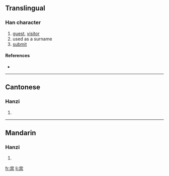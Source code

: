 {{also|賓}}
==Translingual==

===Han character===
{{Han char|rn=40|rad=宀|as=07|sn=10|four=|canj=十人一金 (JOMC)}}

# [[guest]], [[visitor]]
# used as a surname
# [[submit]]

====References====
* {{Han ref|kx=0287.101|hdz=20933.070|uh=5BBE|ud=23486}}

----

==Cantonese==

===Hanzi===
{{yue-hanzi|jyut=|y=ban1|tra=賓}}

# {{defn|Cantonese}}

----

==Mandarin==

===Hanzi===
{{cmn-hanzi|tra=賓|pin=[[bīn]] ([[bin1]])|wg=pin<sup>1</sup>}}

# {{defn|Mandarin}}

[[fr:宾]]
[[li:宾]]